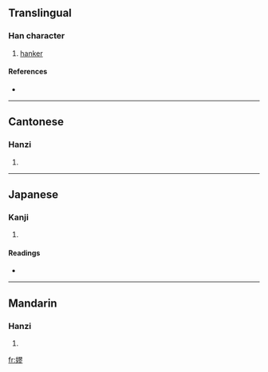 ==Translingual==

===Han character===
{{Han char|rn=38|rad=女|as=11|sn=14|four=4742<sub>2</sub>|canj=女尸一竹 (VSMH)}}

# [[hanker]]

====References====
* {{Han ref|kx=0270.130|dkj=06669|dj=0538.090|hdz=21078.150|uh=5AEA|ud=23274|bh=E16F|bd=57711}}

----

==Cantonese==

===Hanzi===
{{yue-hanzi|jyut=|y=lou6}}

# {{defn|Cantonese|sort=女11}}

----

==Japanese==

===Kanji===
{{ja-kanji|grade=|rs=女11}}

# {{defn|Japanese|sort=女11}}

====Readings====
* {{ja-readings|on=[[らう]] (rau), [[ろう]] (rō)|kun=[[こひしたふ]] (kohishitafu), [[なやむ]] (nayamu)}}

----

==Mandarin==

===Hanzi===
{{cmn-hanzi|pin=[[lào]] ([[lao4]]), [[nùn]] ([[nun4]])|wg=lao<sup>4</sup>,nun<sup>4</sup>}}

# {{defn|Mandarin|sort=女11}}

[[fr:嫪]]